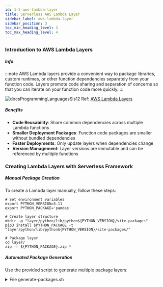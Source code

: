 ```yaml
---
id: 1-2-aws-lambda-layer
title: Serverless AWS Lambda Layer
sidebar_label: aws-lambda-layer
sidebar_position: 3
toc_min_heading_level: 3
toc_max_heading_level: 4
---
```


### Introduction to AWS Lambda Layers

##### Info

:::note
AWS Lambda layers provide a convenient way to package libraries, custom runtimes, or other function dependencies separately from your function code. Layers promote code sharing and separation of concerns so that you can iterate on your function code more quickly.
:::

![docsProgrammingLanguagesSls12](../../../static/img/lambda-layers-diagram.png)
Ref: [AWS Lambda Layers](https://docs.aws.amazon.com/lambda/latest/dg/configuration-layers.html)

##### Benefits

- **Code Reusability**: Share common dependencies across multiple Lambda functions
- **Smaller Deployment Packages**: Function code packages are smaller without bundled dependencies
- **Faster Deployments**: Only update layers when dependencies change
- **Version Management**: Layer versions are immutable and can be referenced by multiple functions

### Creating Lambda Layers with Serverless Framework

##### Manual Package Creation

To create a Lambda layer manually, follow these steps:

```shell
# Set environment variables
export PYTHON_VERSION=3.11
export PYTHON_PACKAGE='pandas'

# Create layer structure
mkdir -p "layer/python/lib/python${PYTHON_VERSION}/site-packages"
pip3 install $PYTHON_PACKAGE -t "layer/python/lib/python${PYTHON_VERSION}/site-packages/"

# Package layer
cd layer/
zip -r ${PYTHON_PACKAGE}.zip *
```

##### Automated Package Generation

Use the provided script to generate multiple package layers:

<details>
  <summary>File generate-packages.sh</summary>
  ```bash title="./scripts/generate-packages.sh"
  #!/bin/bash

  set -e

  main() {
    arr_packages=( "mysql-connector-python" "numpy" "pandas" "PyMySQL" "requests" "SQLAlchemy" "marshmallow" "pytz")
    arr_python_versions=( "3.11" )

    # prepare-directory-for-storing-layer-zip-file
    mkdir -p layers

    for version in "${arr_python_versions[@]}"; do
        layer_path="python/lib/python${version}/site-packages"

        for package in "${arr_packages[@]}"; do
            # cleanup-for-fetch-installation
            rm -rf ./python && mkdir -p $layer_path

            pip3 install $package -t $layer_path
            python3 -c "import shutil;shutil.make_archive('${version}-${package}','zip',root_dir='.', base_dir='python')"

            # copy-layer-zip-file-layer-folder
            mv ${version}-${package}.zip layers/
        done # # end-for-arr_packages
    done # end-for-arr_python_versions
  }

  main "$@"
  ```
</details>

This script creates layers for the following Python packages (or any packages you specify):
- mysql-connector-python
- numpy
- pandas
- PyMySQL
- requests
- SQLAlchemy
- marshmallow
- pytz

### Serverless Configuration

##### Layer Definition

Here's how to define Lambda layers in your `serverless.yml`:

```jsx
service: create-lambda-layers

provider:
  name: aws
  region: ap-southeast-1
  deploymentBucket:
    name: btin-serverless-aps1-share-bucket
    serverSideEncryption: AES256

package:
  individually: true

layers:
  btin-python311-utils:
    path: layers/utils
    package:
      artifact: layers/utils/utils.zip
    compatibleRuntimes:
      - python3.11
    compatibleArchitectures:
      - x86_64
    licenseInfo: GPLv3
    description: "btin-utils"

  btin-python311-mysql-connector-python:
    package:
      artifact: 3.11-mysql-connector-python.zip
    compatibleRuntimes:
      - python3.11
    description: "btin-mysql-connector-python"

  btin-python311-requests:
    package:
      artifact: 3.11-requests.zip
    compatibleRuntimes:
      - python3.11
    description: "btin-requests"

  btin-python311-PyMySQL:
    package:
      artifact: 3.11-PyMySQL.zip
    compatibleRuntimes:
      - python3.11
    description: "btin-pymysql"

  btin-python311-SQLAlchemy:
    package:
      artifact: 3.11-SQLAlchemy.zip
    compatibleRuntimes:
      - python3.11
    description: "btin-sqlalchemy"

  btin-python311-numpy:
    package:
      artifact: 3.11-numpy.zip
    compatibleRuntimes:
      - python3.11
    description: "btin-numpy"

  btin-python311-pandas:
    package:
      artifact: 3.11-pandas.zip
    compatibleRuntimes:
      - python3.11
    description: "btin-pandas"

  btin-python311-marshmallow:
    package:
      artifact: 3.11-marshmallow.zip
    compatibleRuntimes:
      - python3.11
    description: "btin-marshmallow"

  btin-python311-pytz:
    package:
      artifact: 3.11-pytz.zip
    compatibleRuntimes:
      - python3.11
    description: "btin-pytz"

plugins:
  - serverless-deployment-bucket
  - serverless-prune-plugin

custom:
  prune:
    automatic: true
    number: 3
  deploymentBucket:
    versioning: false
    accelerate: true
    blockPublicAccess: true
```

##### Using Layers in Functions

Reference layers in your Lambda functions:

```jsx
functions:
  monitoring:
    handler: handler.monitoring_handler
    // highlight-start
    layers:
      - "${cf:create-lambda-layers-ops.BtinDashpython311DashutilsLambdaLayerQualifiedArn}"
      - "${cf:create-lambda-layers-ops.BtinDashpython311DashpandasLambdaLayerQualifiedArn}"
    // highlight-end
    timeout: 60
    description: "CloudWatch monitoring function"
    events:
      - sns:
          arn: !Ref CloudWatchAlarmTopic
```

### Layer Naming Convention

##### Standard Format

Our Lambda layers follow this naming convention:

![docsProgrammingLanguagesSls12](../../../static/img/sls_lambda_layer_1_1_01.png)

```
btin-python311-<package-name>
```

Examples:
- `btin-python311-pandas`
- `btin-python311-requests`
- `btin-python311-utils`

##### Package Files

ZIP files are named using:

```
<python-version>-<package-name>.zip
```

Examples:
- `3.11-pandas.zip`
- `3.11-requests.zip`
- `utils.zip`

### Utility Layer Components

##### CloudWatch Alerting Functions

The utility layer includes functions for CloudWatch alarm processing:

```python
# Parse SNS messages from CloudWatch alarms
def parse_sns_message(event):
    sns_message = json.loads(event['Records'][0]['Sns']['Message'])
    # Process alarm data...

# Send alerts to Microsoft Teams
def alert_chat(message):
    # Send webhook notification...

# Send email alerts via AWS SES
def alert_email(content_html, message, type):
    # Send email notification...
```

##### Usage in Lambda Functions

![docsProgrammingLanguagesSls12](../../../static/img/sls_lambda_layer_1_1_03.jpeg)

```jsx
import json
// highlight-start
import requests
from utils import parse_sns_message, alert_chat, alert_email
// highlight-end

def lambda_handler(event, context):
    # Parse CloudWatch alarm from SNS
    message = parse_sns_message(event)

    if message:
        # Send chat notification
        alert_chat(message)

        # Send email alert
        content_html = generate_email_html(message, 'cloudwatch')
        alert_email(content_html, message, 'cloudwatch')

    return {'statusCode': 200}
```

### Deployment and Management

##### Deploy Layers

Deploy all layers to AWS:

```shell
serverless deploy --stage <your-stage>
```

##### AWS Configuration

- **Region**: ap-southeast-1
- **Deployment Bucket**: btin-serverless-aps1-share-bucket
- **Runtime**: Python 3.11
- **Architecture**: x86_64
- **License**: GPLv3

##### Layer Versioning

:::warning
Layer versions are immutable. When you update a layer, AWS creates a new version. Update your function configurations to reference the new layer version.
:::

### Best Practices

##### Layer Organization

- Keep layers focused on specific functionality
- Separate third-party packages from custom utilities
- Use consistent naming conventions
- Document layer contents and versions

##### Performance Considerations

- Lambda cold starts increase with layer size
- Optimize layer contents to include only necessary files
- Consider layer loading order for dependencies

##### Reference

For more details, visit the [AWS Lambda Layers](https://docs.aws.amazon.com/lambda/latest/dg/configuration-layers.html) Documentation.